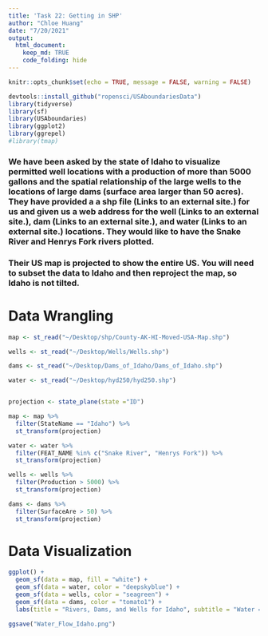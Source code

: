 ```yaml
---
title: 'Task 22: Getting in SHP'
author: "Chloe Huang"
date: "7/20/2021"
output: 
  html_document: 
    keep_md: TRUE
    code_folding: hide
---
```


```r
knitr::opts_chunk$set(echo = TRUE, message = FALSE, warning = FALSE)
```

```r
devtools::install_github("ropensci/USAboundariesData")
library(tidyverse)
library(sf)
library(USAboundaries)
library(ggplot2)
library(ggrepel)
#library(tmap)

```

### We have been asked by the state of Idaho to visualize permitted well locations with a production of more than 5000 gallons and the spatial relationship of the large wells to the locations of large dams (surface area larger than 50 acres). They have provided a a shp file (Links to an external site.) for us and given us a web address for the well (Links to an external site.), dam (Links to an external site.), and water (Links to an external site.) locations. They would like to have the Snake River and Henrys Fork rivers plotted.

### Their US map is projected to show the entire US. You will need to subset the data to Idaho and then reproject the map, so Idaho is not tilted.

# Data Wrangling
```r

map <- st_read("~/Desktop/shp/County-AK-HI-Moved-USA-Map.shp")

wells <- st_read("~/Desktop/Wells/Wells.shp")

dams <- st_read("~/Desktop/Dams_of_Idaho/Dams_of_Idaho.shp")

water <- st_read("~/Desktop/hyd250/hyd250.shp")


projection <- state_plane(state ="ID")

map <- map %>%
  filter(StateName == "Idaho") %>%
  st_transform(projection)

water <- water %>%
  filter(FEAT_NAME %in% c("Snake River", "Henrys Fork")) %>%
  st_transform(projection)

wells <- wells %>%
  filter(Production > 5000) %>% 
  st_transform(projection)

dams <- dams %>%
  filter(SurfaceAre > 50) %>%
  st_transform(projection)

```

# Data Visualization
```r

ggplot() +
  geom_sf(data = map, fill = "white") +
  geom_sf(data = water, color = "deepskyblue") +
  geom_sf(data = wells, color = "seagreen") +
  geom_sf(data = dams, color = "tomato1") +
  labs(title = "Rivers, Dams, and Wells for Idaho", subtitle = "Water = Blue, Wells = Green, Dams = Red")

ggsave("Water_Flow_Idaho.png")
```